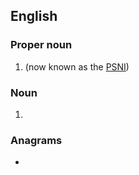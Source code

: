 {{also|rực|ruc}}
==English==

===Proper noun===
{{en-proper noun}}

# {{lb|en|historical}} {{initialism of|lang=en|[[w:Royal Ulster Constabulary|Royal Ulster Constabulary]]|dot=}} (now known as the [[PSNI]])

===Noun===
{{en-noun}}

# {{lb|en|military|US}} {{initialism of|lang=en|[[reporting]] [[unit]] [[code]]}}

===Anagrams===
* {{anagrams|en|a=cru|Cru|cru|cur}}